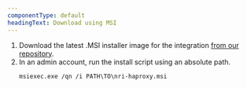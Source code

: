 ```yaml
---
componentType: default
headingText: Download using MSI
---
```


1. Download the latest .MSI installer image for the integration [from our repository](https://download.newrelic.com/infrastructure_agent/windows/integrations/).
2. In an admin account, run the install script using an absolute path.
    ```shell
    msiexec.exe /qn /i PATH\TO\nri-haproxy.msi
    ```

